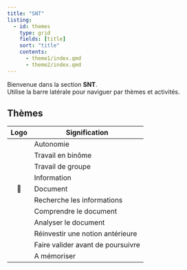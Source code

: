 ```yaml
---
title: "SNT"
listing:
  - id: themes
    type: grid
    fields: [title]
    sort: "title"
    contents:
      - theme1/index.qmd
      - theme2/index.qmd
---
```




Bienvenue dans la section **SNT**.  
Utilise la barre latérale pour naviguer par thèmes et activités.



## Thèmes
::: {#themes}
:::


| Logo             | Signification                      |
|:----------------:|------------------------------------|
| \logoAutonomie   | Autonomie                          |
| \logoBinome      | Travail en binôme                  |
| \logoGroupe      | Travail de groupe                  |
| \logoInformation | Information                        |
| 📘               | Document                           |
| \logoDecouverte  | Recherche les informations         |
| \logoComprehension | Comprendre le document           |
| \logoAnalyser    | Analyser le document               |
| \logoReinvestissement | Réinvestir une notion antérieure|
| \logoValidation  | Faire valider avant de poursuivre  |
| \logoCerveau     | A mémoriser               |




<!--
| \logoCle         | Notion essentielle / clé           |
| \logoDecouverte  | Découverte                         |



| \logoIdee        | Idée / créativité                  |
| \logoHistoire    | Point Histoire               |


| Logo | Signification             |
|:----:|---------------------------|
| 👤   |  Individue:                 |
| 👥   |  Groupe de deux    |
| 🧭   |  Prendre un bon départ    |
| 🤔   |  Réflexion / questionnement |
| 📘   |  Ressource / support      |
| 🔑   |  Idée clé / notion essentielle |
| 📊   |  Données / statistiques   |
| 🖥️   |  Ordinateur / numérique   |
| 🧠   |  Compréhension / mémoire  |
| 🔍   |  Observation / recherche  |
|💬| Information |



![](../../image/exercice_fct2D_courbe1.png){style="display:block;margin:0 auto;width:60%;"}
<iframe src="https://www.youtube.com/embed/YYoPSUiPT90" title="Prix 2020 — Prix spécial cyberharcèlement" allowfullscreen style="width:70%;aspect-ratio:16/9;border:0;"></iframe>-->